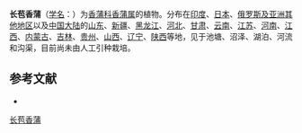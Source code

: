 {{Speciesbox
| name = 长苞香蒲
| status = 
| status_system = 
| image = 
| genus = Typha
| species = angustata
| authority = Bory et Chaubard
}}

'''长苞香蒲'''（[[学名|学名]]：{{lang|la|''Typha angustata''}}）为[[香蒲科|香蒲科]][[香蒲属|香蒲属]]的植物。分布在[[印度|印度]]、[[日本|日本]]、[[俄罗斯及亚洲其他地区|俄罗斯及亚洲其他地区]]以及[[中国大陆|中国大陆]]的[[山东|山东]]、[[新疆|新疆]]、[[黑龙江|黑龙江]]、[[河北|河北]]、[[甘肃|甘肃]]、[[云南|云南]]、[[江苏|江苏]]、[[河南|河南]]、[[江西|江西]]、[[内蒙古|内蒙古]]、[[吉林|吉林]]、[[贵州|贵州]]、[[山西|山西]]、[[辽宁|辽宁]]、[[陕西|陕西]]等地，见于池塘、沼泽、湖泊、河流和沟渠，目前尚未由人工引种栽培。

== 参考文献 ==
<div class="references-small">
* {{cite web| url =http://www.bioinfo.cn/db05/KmzwSpecies.php?action=view&id=24427| title =长苞香蒲| work =《中国高等植物数据库全库》| publisher =中国科学院微生物研究所| author =昆明植物研究所| accessdate =2009-02-25}}{{dead link|date=2018年5月 |bot=InternetArchiveBot |fix-attempted=yes }}
</div>
{{Taxonbar|from=Q2748383}}

[[Category:香蒲属|长苞香蒲]]


{{植物小作品}}